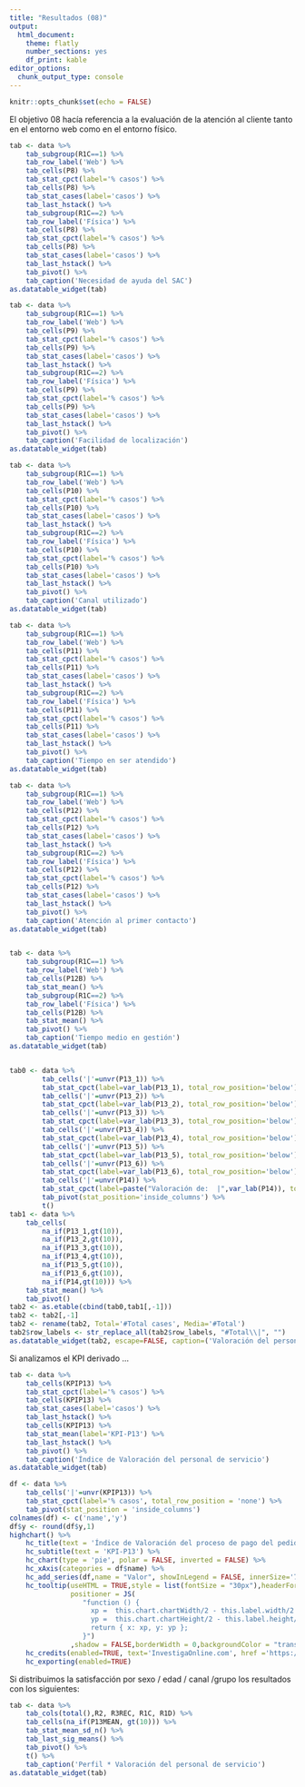 ```yaml
---
title: "Resultados (08)"
output: 
  html_document: 
    theme: flatly
    number_sections: yes
    df_print: kable
editor_options: 
  chunk_output_type: console
---
```


```r
knitr::opts_chunk$set(echo = FALSE)
```

El objetivo 08 hacía referencia a la evaluación de la atención al cliente tanto en el entorno web como en el entorno físico.

```r
tab <- data %>%
    tab_subgroup(R1C==1) %>% 
    tab_row_label('Web') %>% 
	tab_cells(P8) %>%
	tab_stat_cpct(label='% casos') %>%
    tab_cells(P8) %>%
    tab_stat_cases(label='casos') %>%
    tab_last_hstack() %>%
    tab_subgroup(R1C==2) %>% 
    tab_row_label('Física') %>% 
	tab_cells(P8) %>%
	tab_stat_cpct(label='% casos') %>%
    tab_cells(P8) %>%
    tab_stat_cases(label='casos') %>%
    tab_last_hstack() %>%
    tab_pivot() %>%
    tab_caption('Necesidad de ayuda del SAC')
as.datatable_widget(tab)

tab <- data %>%
    tab_subgroup(R1C==1) %>% 
    tab_row_label('Web') %>% 
	tab_cells(P9) %>%
	tab_stat_cpct(label='% casos') %>%
    tab_cells(P9) %>%
    tab_stat_cases(label='casos') %>%
    tab_last_hstack() %>%
    tab_subgroup(R1C==2) %>% 
    tab_row_label('Física') %>% 
	tab_cells(P9) %>%
	tab_stat_cpct(label='% casos') %>%
    tab_cells(P9) %>%
    tab_stat_cases(label='casos') %>%
    tab_last_hstack() %>%
    tab_pivot() %>%
    tab_caption('Facilidad de localización')
as.datatable_widget(tab)

tab <- data %>%
    tab_subgroup(R1C==1) %>% 
    tab_row_label('Web') %>% 
	tab_cells(P10) %>%
	tab_stat_cpct(label='% casos') %>%
    tab_cells(P10) %>%
    tab_stat_cases(label='casos') %>%
    tab_last_hstack() %>%
    tab_subgroup(R1C==2) %>% 
    tab_row_label('Física') %>% 
	tab_cells(P10) %>%
	tab_stat_cpct(label='% casos') %>%
    tab_cells(P10) %>%
    tab_stat_cases(label='casos') %>%
    tab_last_hstack() %>%
    tab_pivot() %>%
    tab_caption('Canal utilizado')
as.datatable_widget(tab)

tab <- data %>%
    tab_subgroup(R1C==1) %>% 
    tab_row_label('Web') %>% 
	tab_cells(P11) %>%
	tab_stat_cpct(label='% casos') %>%
    tab_cells(P11) %>%
    tab_stat_cases(label='casos') %>%
    tab_last_hstack() %>%
    tab_subgroup(R1C==2) %>% 
    tab_row_label('Física') %>% 
	tab_cells(P11) %>%
	tab_stat_cpct(label='% casos') %>%
    tab_cells(P11) %>%
    tab_stat_cases(label='casos') %>%
    tab_last_hstack() %>%
    tab_pivot() %>%
    tab_caption('Tiempo en ser atendido')
as.datatable_widget(tab)

tab <- data %>%
    tab_subgroup(R1C==1) %>% 
    tab_row_label('Web') %>% 
	tab_cells(P12) %>%
	tab_stat_cpct(label='% casos') %>%
    tab_cells(P12) %>%
    tab_stat_cases(label='casos') %>%
    tab_last_hstack() %>%
    tab_subgroup(R1C==2) %>% 
    tab_row_label('Física') %>% 
	tab_cells(P12) %>%
	tab_stat_cpct(label='% casos') %>%
    tab_cells(P12) %>%
    tab_stat_cases(label='casos') %>%
    tab_last_hstack() %>%
    tab_pivot() %>%
    tab_caption('Atención al primer contacto')
as.datatable_widget(tab)


tab <- data %>%
    tab_subgroup(R1C==1) %>% 
    tab_row_label('Web') %>% 
	tab_cells(P12B) %>%
	tab_stat_mean() %>%
    tab_subgroup(R1C==2) %>% 
    tab_row_label('Física') %>% 
	tab_cells(P12B) %>%
	tab_stat_mean() %>%
    tab_pivot() %>%
    tab_caption('Tiempo medio en gestión')
as.datatable_widget(tab)


tab0 <- data %>%
        tab_cells('|'=unvr(P13_1)) %>% 
        tab_stat_cpct(label=var_lab(P13_1), total_row_position='below') %>%
        tab_cells('|'=unvr(P13_2)) %>% 
        tab_stat_cpct(label=var_lab(P13_2), total_row_position='below') %>%
        tab_cells('|'=unvr(P13_3)) %>% 
        tab_stat_cpct(label=var_lab(P13_3), total_row_position='below') %>%
        tab_cells('|'=unvr(P13_4)) %>% 
        tab_stat_cpct(label=var_lab(P13_4), total_row_position='below') %>%
        tab_cells('|'=unvr(P13_5)) %>% 
        tab_stat_cpct(label=var_lab(P13_5), total_row_position='below') %>%
        tab_cells('|'=unvr(P13_6)) %>% 
        tab_stat_cpct(label=var_lab(P13_6), total_row_position='below') %>%
        tab_cells('|'=unvr(P14)) %>% 
        tab_stat_cpct(label=paste("Valoración de:  |",var_lab(P14)), total_row_position='below') %>%
        tab_pivot(stat_position='inside_columns') %>%
        t()
tab1 <- data %>%
    tab_cells(
        na_if(P13_1,gt(10)),
        na_if(P13_2,gt(10)),
        na_if(P13_3,gt(10)),
        na_if(P13_4,gt(10)),
        na_if(P13_5,gt(10)),
        na_if(P13_6,gt(10)),
        na_if(P14,gt(10))) %>% 
    tab_stat_mean() %>%
    tab_pivot()
tab2 <- as.etable(cbind(tab0,tab1[,-1]))
tab2 <- tab2[,-1]
tab2 <- rename(tab2, Total='#Total cases', Media='#Total')
tab2$row_labels <- str_replace_all(tab2$row_labels, "#Total\\|", "")
as.datatable_widget(tab2, escape=FALSE, caption=('Valoración del personal de servicio y SAC'))
```

Si analizamos el KPI derivado ...

```r
tab <- data %>%
	tab_cells(KPIP13) %>%
	tab_stat_cpct(label='% casos') %>%
    tab_cells(KPIP13) %>%
    tab_stat_cases(label='casos') %>%
    tab_last_hstack() %>%
    tab_cells(KPIP13) %>%
    tab_stat_mean(label='KPI-P13') %>%
    tab_last_hstack() %>%
	tab_pivot() %>%
    tab_caption('Índice de Valoración del personal de servicio')
as.datatable_widget(tab)
```

```r
df <- data %>%
	tab_cells('|'=unvr(KPIP13)) %>%
	tab_stat_cpct(label='% casos', total_row_position = 'none') %>%
	tab_pivot(stat_position = 'inside_columns')
colnames(df) <- c('name','y')
df$y <- round(df$y,1)
highchart() %>%
    hc_title(text = 'Índice de Valoración del proceso de pago del pedido') %>% 
    hc_subtitle(text = 'KPI-P13') %>% 
    hc_chart(type = 'pie', polar = FALSE, inverted = FALSE) %>% 
    hc_xAxis(categories = df$name) %>%
    hc_add_series(df,name = "Valor", showInLegend = FALSE, innerSize='75%',dataLabels = list(format="{point.name}<br>({point.y}%)"))%>%
    hc_tooltip(useHTML = TRUE,style = list(fontSize = "30px"),headerFormat = "",pointFormat = paste("<br><div style='text-align: center;'>Índice <b><br>",round(mean(data$KPIP13, na.rm = TRUE), 1),"</div>"),
               positioner = JS(
                  "function () {
                    xp =  this.chart.chartWidth/2 - this.label.width/2
                    yp =  this.chart.chartHeight/2 - this.label.height/2
                    return { x: xp, y: yp };
                  }")
               ,shadow = FALSE,borderWidth = 0,backgroundColor = "transparent",hideDelay = 9999) %>%
    hc_credits(enabled=TRUE, text='InvestigaOnline.com', href ='https://www.investigaonline.com') %>%
    hc_exporting(enabled=TRUE)
```

Si distribuimos la satisfacción por sexo / edad / canal /grupo los resultados con los siguientes:

```r
tab <- data %>%
    tab_cols(total(),R2, R3REC, R1C, R1D) %>%
    tab_cells(na_if(P13MEAN, gt(10))) %>%
    tab_stat_mean_sd_n() %>%
    tab_last_sig_means() %>%
	tab_pivot() %>%
    t() %>%
    tab_caption('Perfil * Valoración del personal de servicio')
as.datatable_widget(tab)
```
